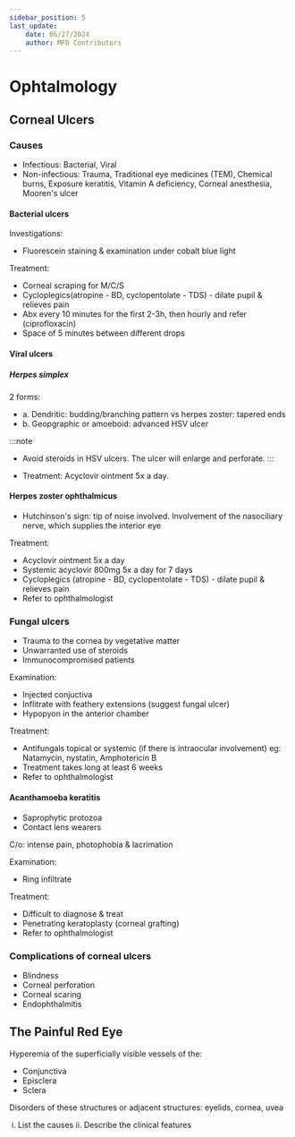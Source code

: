 ```yaml
---
sidebar_position: 5
last_update:
    date: 06/27/2024
    author: MFD Contributors
---
```


# Ophtalmology

## Corneal Ulcers

### Causes
- Infectious: Bacterial, Viral
- Non-infectious: Trauma, Traditional eye medicines (TEM), Chemical burns, Exposure keratitis, Vitamin A deficiency, Corneal anesthesia, Mooren's ulcer

#### Bacterial ulcers

Investigations:
- Fluorescein staining & examination under cobalt blue light

Treatment: 
- Corneal scraping for M/C/S
- Cycloplegics(atropine - BD, cyclopentolate - TDS) - dilate pupil & relieves pain
- Abx every 10 minutes for the first 2-3h, then hourly and refer (ciprofloxacin)
- Space of 5 minutes between different drops

#### Viral ulcers

##### Herpes simplex

2 forms:
- a. Dendritic: budding/branching pattern vs herpes zoster: tapered ends
- b. Geopgraphic or amoeboid: advanced HSV ulcer

:::note
- Avoid steroids in HSV ulcers. The ulcer will enlarge and perforate.
:::

- Treatment: Acyclovir ointment 5x a day.

#### Herpes zoster ophthalmicus

- Hutchinson's sign: tip of noise involved. Involvement of the nasociliary nerve, which supplies the interior eye

Treatment:
- Acyclovir ointment 5x a day
- Systemic acyclovir 800mg 5x a day for 7 days
- Cycloplegics (atropine - BD, cyclopentolate - TDS) - dilate pupil & relieves pain
- Refer to ophthalmologist

### Fungal ulcers

- Trauma to the cornea by vegetative matter
- Unwarranted use of steroids
- Immunocompromised patients

Examination:
- Injected conjuctiva
- Inflitrate with feathery extensions (suggest fungal ulcer)
- Hypopyon in the anterior chamber

Treatment:
- Antifungals topical or systemic (if there is intraocular involvement) eg: Natamycin, nystatin, Amphotericin B
- Treatment takes long at least 6 weeks
- Refer to ophthalmologist

#### Acanthamoeba keratitis

- Saprophytic protozoa
- Contact lens wearers

C/o: intense pain, photophobia & lacrimation

Examination:
- Ring infiltrate

Treatment:
- Difficult to diagnose & treat
- Penetrating keratoplasty (corneal grafting)
- Refer to ophthalmologist

### Complications of corneal ulcers
- Blindness
- Corneal perforation
- Corneal scaring
- Endophthalmitis

## The Painful Red Eye

Hyperemia of the superficially visible vessels of the:
- Conjunctiva
- Episclera
- Sclera

Disorders of these structures or adjacent structures: eyelids, cornea, uvea

<div style={{ display: 'flex', justifyDirection: 'row' }}>
  <img
    style={{ width: '50%', height: '50%' }}
    src="https://mbchbfordummies.s3.amazonaws.com/ophthalmology/Screenshot+2024-07-06+230812.png"
    alt=""
  />
i. List the causes
ii. Describe the clinical features
</div>



